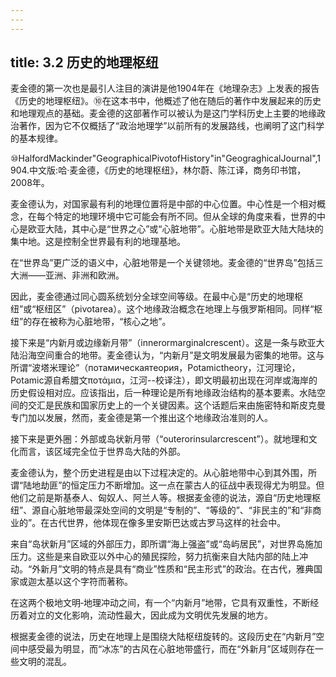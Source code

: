 ```yaml
---
---
---
```

title: 3.2 历史的地理枢纽
---



麦金德的第一次也是最引人注目的演讲是他1904年在《地理杂志》上发表的报告《历史的地理枢纽》。⑩在这本书中，他概述了他在随后的著作中发展起来的历史和地理观点的基础。麦金德的这部著作可以被认为是这门学科历史上主要的地缘政治著作，因为它不仅概括了“政治地理学”以前所有的发展路线，也阐明了这门科学的基本规律。

⑩HalfordMackinder"GeographicalPivotofHistory"in"GeograghicalJournal",1904.中文版:哈·麦金德，《历史的地理枢纽》，林尔蔚、陈江译，商务印书馆，2008年。

麦金德认为，对国家最有利的地理位置将是中部的中心位置。中心性是一个相对概念，在每个特定的地理环境中它可能会有所不同。但从全球的角度来看，世界的中心是欧亚大陆，其中心是“世界之心”或“心脏地带”。心脏地带是欧亚大陆大陆块的集中地。这是控制全世界最有利的地理基地。

在“世界岛”更广泛的语义中，心脏地带是一个关键领地。麦金德的“世界岛”包括三大洲——亚洲、非洲和欧洲。

因此，麦金德通过同心圆系统划分全球空间等级。在最中心是“历史的地理枢纽”或“枢纽区”（pivotarea）。这个地缘政治概念在地理上与俄罗斯相同。同样“枢纽”的存在被称为心脏地带，“核心之地”。

接下来是“内新月或边缘新月带”（innerormarginalcrescent）。这是一条与欧亚大陆沿海空间重合的地带。麦金德认为，“内新月”是文明发展最为密集的地带。这与所谓“波塔米理论”（потамическаятеория，Potamictheory，江河理论，Potamic源自希腊文ποτάμια，江河--校译注），即文明最初出现在河岸或海岸的历史假设相对应。应该指出，后一种理论是所有地缘政治结构的基本要素。水陆空间的交汇是民族和国家历史上的一个关键因素。这个话题后来由施密特和斯皮克曼专门加以发展，然而，麦金德是第一个推出这个地缘政治准则的人。

接下来是更外圈：外部或岛状新月带（“outerorinsularcrescent”）。就地理和文化而言，该区域完全位于世界岛大陆的外部。

麦金德认为，整个历史进程是由以下过程决定的。从心脏地带中心到其外围，所谓“陆地劫匪”的恒定压力不断增加。这一点在蒙古人的征战中表现得尤为明显。但他们之前是斯基泰人、匈奴人、阿兰人等。根据麦金德的说法，源自“历史地理枢纽”、源自心脏地带最深处空间的文明是“专制的”、“等级的”、“非民主的”和“非商业的”。在古代世界，他体现在像多里安斯巴达或古罗马这样的社会中。

来自“岛状新月”区域的外部压力，即所谓“海上强盗”或“岛屿居民”，对世界岛施加压力。这些是来自欧亚以外中心的殖民探险，努力抗衡来自大陆内部的陆上冲动。“外新月”文明的特点是具有“商业”性质和“民主形式”的政治。在古代，雅典国家或迦太基以这个字符而著称。

在这两个极地文明‑地理冲动之间，有一个“内新月”地带，它具有双重性，不断经历着对立的文化影响，流动性最大，因此成为文明优先发展的地方。

根据麦金德的说法，历史在地理上是围绕大陆枢纽旋转的。这段历史在“内新月”空间中感受最为明显，而“冰冻”的古风在心脏地带盛行，而在“外新月”区域则存在一些文明的混乱。